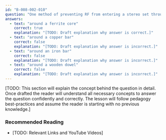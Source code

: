 ```yaml
---
id: "B-008-002-010"
question: "One method of preventing RF from entering a stereo set through the speaker leads is to wrap each of the speaker leads:"
answers:
  - text: "around a ferrite core"
    correct: true
    explanation: "[TODO: Draft explanation why answer is correct.]"
  - text: "around a copper bar"
    correct: false
    explanation: "[TODO: Draft explanation why answer is incorrect.]"
  - text: "around an iron bar"
    correct: false
    explanation: "[TODO: Draft explanation why answer is incorrect.]"
  - text: "around a wooden dowel"
    correct: false
    explanation: "[TODO: Draft explanation why answer is incorrect.]"
---
```


[TODO: This section will explain the concept behind the question in detail. Once drafted the reader will understand all necessary concepts to answer the question confidently and correctly. The lesson will follow pedagogy best-practices and assume the reader is starting with no previous knowledge.]

### Recommended Reading

- [TODO: Relevant Links and YouTube Videos]
